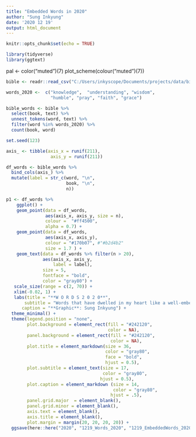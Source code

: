 ```yaml
---
title: "Embedded Words in 2020"
author: "Sung Inkyung"
date: '2020 12 19'
output: html_document
---
```


```r
knitr::opts_chunk$set(echo = TRUE)
```

```r
library(tidyverse)
library(ggtext)
```
pal <- color("muted")(7)
plot_scheme(colour("muted")(7))

```r
bible <- readr::read_csv("C:/Users/inkyscope/Documents/projects/data/bible_kjv_new.csv")

```


```r
words_2020 <-  c("knowledge",  "understanding", "wisdom",
                 "humble", "pray", "faith", "grace")

bible_words <- bible %>% 
  select(book, text) %>% 
  unnest_tokens(word, text) %>% 
  filter(word %in% words_2020) %>% 
  count(book, word)
```


```r
set.seed(123)

axis_ <- tibble(axis_x = runif(211),
                 axis_y = runif(211))

df_words <- bible_words %>% 
  bind_cols(axis_) %>% 
  mutate(label = str_c(word, "\n",
                       book, "\n",
                       n))

p1 <- df_words %>% 
    ggplot() +
    geom_point(data = df_words, 
               aes(axis_x, axis_y, size = n), 
               colour =  "#ff4500",
               alpha = 0.7) +
    geom_point(data = df_words, 
               aes(axis_x, axis_y), 
               colour = "#170b07", #"#b2d4b2"
               size = 1.7 ) +
    geom_text(data = df_words %>% filter(n > 20),
              aes(axis_x, axis_y, 
                  label = label),
              size = 5, 
              fontface = "bold",
              color = "gray80") +
   scale_size(range = c(2, 70)) +
   xlim(-0.02, 1) +
   labs(title = "**W O R D S 2 0 2 0**",
       subtitle = "Words that have dwelled in my heart like a well-embedded nail while listening to Bible audio throughout 2020",
      caption = "**Graphic**: Sung Inkyung") +
  theme_minimal() +
  theme(legend.position = "none",
        plot.background = element_rect(fill = "#242120",
                                       color = NA),
        panel.background = element_rect(fill = "#242120",
                                        color = NA),
        plot.title = element_markdown(size = 36,
                                      color = "gray80",
                                      face = "bold",
                                      hjust = 0.5),
        plot.subtitle = element_text(size = 17, 
                                     color = "gray80",
                                    hjust = 0.5),
        plot.caption = element_markdown (size = 14,
                                         color = "gray80",
                                        hjust = .5),
        panel.grid.major  = element_blank(),
        panel.grid.minor = element_blank(),
        axis.text = element_blank(),
        axis.title = element_blank(),
        plot.margin = margin(20, 20, 20, 20)) +
  ggsave(here::here("2020", "1219_Words_2020", "1219_EmbeddedWords_2020.png"), width = 34, height = 38, units = "cm")
    
```

